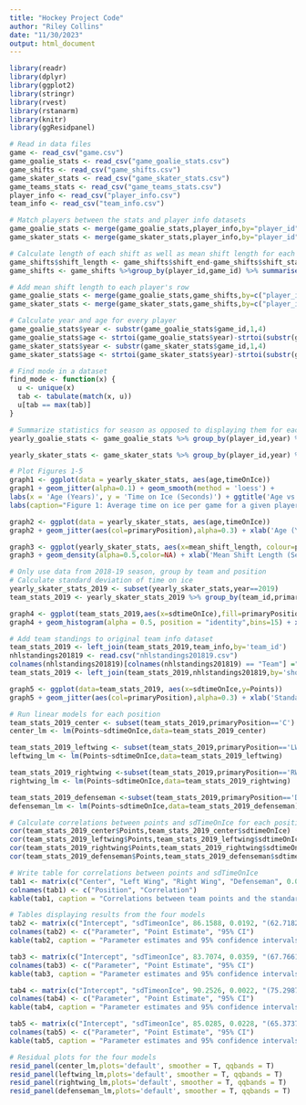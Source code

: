 ---
title: "Hockey Project Code"
author: "Riley Collins"
date: "11/30/2023"
output: html_document
---

```{R}
library(readr)
library(dplyr)
library(ggplot2)
library(stringr)
library(rvest)
library(rstanarm)
library(knitr)
library(ggResidpanel)

# Read in data files
game <- read_csv("game.csv")
game_goalie_stats <- read_csv("game_goalie_stats.csv")
game_shifts <- read_csv("game_shifts.csv")
game_skater_stats <- read_csv("game_skater_stats.csv")
game_teams_stats <- read_csv("game_teams_stats.csv")
player_info <- read_csv("player_info.csv")
team_info <- read_csv("team_info.csv")

# Match players between the stats and player info datasets
game_goalie_stats <- merge(game_goalie_stats,player_info,by="player_id")
game_skater_stats <- merge(game_skater_stats,player_info,by="player_id")

# Calculate length of each shift as well as mean shift length for each player and game
game_shifts$shift_length <- game_shifts$shift_end-game_shifts$shift_start
game_shifts <- game_shifts %>%group_by(player_id,game_id) %>% summarise(mean_shift_length=mean(shift_length))

# Add mean shift length to each player's row
game_goalie_stats <- merge(game_goalie_stats,game_shifts,by=c("player_id","game_id"))
game_skater_stats <- merge(game_skater_stats,game_shifts,by=c("player_id","game_id"))

# Calculate year and age for every player
game_goalie_stats$year <- substr(game_goalie_stats$game_id,1,4) 
game_goalie_stats$age <- strtoi(game_goalie_stats$year)-strtoi(substr(game_goalie_stats$birthDate,1,4))
game_skater_stats$year <- substr(game_skater_stats$game_id,1,4)
game_skater_stats$age <- strtoi(game_skater_stats$year)-strtoi(substr(game_skater_stats$birthDate,1,4))

# Find mode in a dataset
find_mode <- function(x) {
  u <- unique(x)
  tab <- tabulate(match(x, u))
  u[tab == max(tab)]
}

# Summarize statistics for season as opposed to displaying them for each game
yearly_goalie_stats <- game_goalie_stats %>% group_by(player_id,year) %>% summarise(team_id=find_mode(team_id),timeOnIce=mean(timeOnIce),shots=mean(shots),saves=mean(saves),savePercentage=mean(savePercentage),powerPlaySavePercentage=mean(powerPlaySavePercentage),evenStrengthSavePercentage=mean(evenStrengthSavePercentage),primaryPosition=unique(primaryPosition),height_cm=mean(height_cm),weight=mean(weight),mean_shift_length=mean(mean_shift_length))

yearly_skater_stats <- game_skater_stats %>% group_by(player_id,year) %>% summarise(team_id=find_mode(team_id),timeOnIce=mean(timeOnIce),assists=mean(assists),goals=mean(goals),shots=mean(shots),hits=mean(hits),faceoffWinPercent=mean(faceOffWins)/mean(faceoffTaken),takeaways=mean(takeaways),giveaways=mean(giveaways),primaryPosition=unique(primaryPosition),height_cm=mean(height_cm),weight=mean(weight),shootsCatches=unique(shootsCatches),mean_shift_length=mean(mean_shift_length),age=mean(age))

# Plot Figures 1-5
graph1 <- ggplot(data = yearly_skater_stats, aes(age,timeOnIce))
graph1 + geom_jitter(alpha=0.1) + geom_smooth(method = 'loess') + 
labs(x = 'Age (Years)', y = 'Time on Ice (Seconds)') + ggtitle('Age vs. Time on Ice') +
labs(caption="Figure 1: Average time on ice per game for a given player over the course of a season plotted\n against age.")

graph2 <- ggplot(data = yearly_skater_stats, aes(age,timeOnIce))
graph2 + geom_jitter(aes(col=primaryPosition),alpha=0.3) + xlab('Age (Years)') + ylab('Mean Time on Ice (Seconds)') + ggtitle('Age vs. Mean Time on Ice by Position') + theme(plot.title = element_text(hjust = 0.5)) + scale_color_manual(name="Primary Position",values=c('red','green','blue','violet'),labels= c('Center','Defenseman', 'Left Wing','Right Wing')) + labs(caption="Figure 2: Average time on ice per game for a player plotted against age\n and sorted by position.") + facet_wrap(~primaryPosition)

graph3 <- ggplot(yearly_skater_stats, aes(x=mean_shift_length, colour=primaryPosition, fill = primaryPosition))
graph3 + geom_density(alpha=0.5,color=NA) + xlab('Mean Shift Length (Seconds)') + ylab('Density') + ggtitle('Mean Shift Length by Position') + scale_color_manual(name='Primary Position',values=c('red','green','blue','violet'),labels= c('Center','Defenseman', 'Left Wing','Right Wing')) + labs(caption="Figure 3: The mean shift lengths for players over an entire season\n are shown. Players are sorted by position.")

# Only use data from 2018-19 season, group by team and position 
# Calculate standard deviation of time on ice
yearly_skater_stats_2019 <- subset(yearly_skater_stats,year==2019)
team_stats_2019 <- yearly_skater_stats_2019 %>% group_by(team_id,primaryPosition) %>% summarise(sdtimeOnIce=sd(timeOnIce))

graph4 <- ggplot(team_stats_2019,aes(x=sdtimeOnIce),fill=primaryPosition)
graph4 + geom_histogram(alpha = 0.5, position = "identity",bins=15) + xlab('Standard Deviation') + ylab('Count') + ggtitle('Standard Deviation of Mean Time on Ice Per Game for \nPlayers of the Same Team and Position in 2019') + labs(caption="Figure 4: Players are grouped by team and position and the standard deviation of their mean times\n on ice per game are taken within each group.")

# Add team standings to original team info dataset
team_stats_2019 <- left_join(team_stats_2019,team_info,by='team_id')
nhlstandings201819 <- read.csv("nhlstandings201819.csv")
colnames(nhlstandings201819)[colnames(nhlstandings201819) == "Team"] ="shortName"
team_stats_2019 <- left_join(team_stats_2019,nhlstandings201819,by='shortName')

graph5 <- ggplot(data=team_stats_2019, aes(x=sdtimeOnIce,y=Points))
graph5 + geom_jitter(aes(col=primaryPosition),alpha=0.3) + xlab('Standard Deviation of Time on Ice') + ylab('Points') + ggtitle('Playing Time Discrepancies vs. Team Points') + theme(plot.title = element_text(hjust = 0.5)) + scale_color_manual(name="Primary Position",values=c('red','green','blue','violet'),labels= c('Center','Defenseman', 'Left Wing','Right Wing')) + labs(caption="Figure 5: Players are grouped by team and position and the\n standard deviation of their mean times on ice per game are taken\n within each group. These are then plotted against total points\n scored by the corresponding team in the 2018-19 season.") + facet_wrap(~primaryPosition)

# Run linear models for each position
team_stats_2019_center <- subset(team_stats_2019,primaryPosition=='C')
center_lm <- lm(Points~sdtimeOnIce,data=team_stats_2019_center)

team_stats_2019_leftwing <- subset(team_stats_2019,primaryPosition=='LW')
leftwing_lm <- lm(Points~sdtimeOnIce,data=team_stats_2019_leftwing)

team_stats_2019_rightwing <-subset(team_stats_2019,primaryPosition=='RW')
rightwing_lm <- lm(Points~sdtimeOnIce,data=team_stats_2019_rightwing)

team_stats_2019_defenseman <-subset(team_stats_2019,primaryPosition=='D')
defenseman_lm <- lm(Points~sdtimeOnIce,data=team_stats_2019_defenseman)

# Calculate correlations between points and sdTimeOnIce for each position
cor(team_stats_2019_center$Points,team_stats_2019_center$sdtimeOnIce)
cor(team_stats_2019_leftwing$Points,team_stats_2019_leftwing$sdtimeOnIce)
cor(team_stats_2019_rightwing$Points,team_stats_2019_rightwing$sdtimeOnIce)
cor(team_stats_2019_defenseman$Points,team_stats_2019_defenseman$sdtimeOnIce)

# Write table for correlations between points and sdTimeOnIce
tab1 <- matrix(c("Center", "Left Wing", "Right Wing", "Defenseman", 0.0759, 0.1739, 0.0132, 0.1135),nrow = 4)
colnames(tab1) <- c("Position", "Correlation")
kable(tab1, caption = "Correlations between team points and the standard deviation of time on ice per game.")

# Tables displaying results from the four models
tab2 <- matrix(c("Intercept", "sdTimeonIce", 86.1588, 0.0192, "(62.7182, 109.5994)", "(-0.0768, 0.1152)"),nrow = 2)
colnames(tab2) <- c("Parameter", "Point Estimate", "95% CI")
kable(tab2, caption = "Parameter estimates and 95% confidence intervals for the center model.")

tab3 <- matrix(c("Intercept", "sdTimeonIce", 83.7074, 0.0359, "(67.7661, 99.6488)", "(-0.0413, 0.1130)"),nrow = 2)
colnames(tab3) <- c("Parameter", "Point Estimate", "95% CI")
kable(tab3, caption = "Parameter estimates and 95% confidence intervals for the left wing model.")

tab4 <- matrix(c("Intercept", "sdTimeonIce", 90.2526, 0.0022, "(75.2987, 105.2065)", "(-0.0605, 0.0648)"),nrow = 2)
colnames(tab4) <- c("Parameter", "Point Estimate", "95% CI")
kable(tab4, caption = "Parameter estimates and 95% confidence intervals for the right wing model.")

tab5 <- matrix(c("Intercept", "sdTimeonIce", 85.0285, 0.0228, "(65.3737, 104.6832)", "(-0.0529, 0.0984)"),nrow = 2)
colnames(tab5) <- c("Parameter", "Point Estimate", "95% CI")
kable(tab5, caption = "Parameter estimates and 95% confidence intervals for the defenseman model.")

# Residual plots for the four models
resid_panel(center_lm,plots='default', smoother = T, qqbands = T)
resid_panel(leftwing_lm,plots='default', smoother = T, qqbands = T)
resid_panel(rightwing_lm,plots='default', smoother = T, qqbands = T)
resid_panel(defenseman_lm,plots='default', smoother = T, qqbands = T)
```
